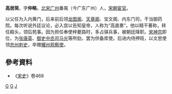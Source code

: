 {{expand|time=2017-01-14T09:17:27+00:00}}
'''高居简'''，字'''仲略'''，[[北宋|北宋]][[广州_(古代)|广州]]番禺（今广东广州）人，[[宋朝|宋朝]][[宦官|宦官]]。

以父任为入内黄门，后来前后领[[龙图阁|龙图阁]]、[[天章阁|天章阁]]、宝文阁、内东门司，干当御药院。每次听说外廷议论，必入宫以告知皇帝，人称为“高直奏”。他以精干著称，转任殿头，领后苑事。因为担任奉使梓夔路时，多占驿兵事，被朝廷降职。[[宋神宗|宋神宗]]即位，为[[张唐英|张唐英]]、[[御史中丞|御史中丞]][[司马光|司马光]]等所劾，罢为供备库使。后进内侍押班，以文思使领[[忠州|忠州]][[刺史|刺史]]，卒赠[[耀州|耀州]][[观察使|观察使]]。
== 參考資料 ==
* 《[[宋史|宋史]]》卷468

[[Category:宋朝宦官|G]]
[[Category:广州人|G]]
[[Category:高姓|J]]